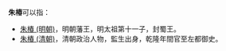 '''朱椿'''可以指：

*[[朱椿_(明朝)|朱椿 (明朝)]]，明朝藩王，明太祖第十一子，封蜀王。
*[[朱椿_(清朝)|朱椿 (清朝)]]，清朝政治人物，監生出身，乾隆年間官至左都御史。

{{disambig|C椿|Cat=二字朱姓人名消歧义}}